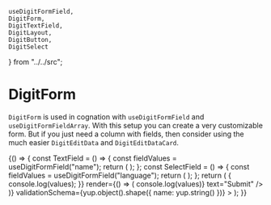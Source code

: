     useDigitFormField,
    DigitForm,
    DigitTextField,
    DigitLayout,
    DigitButton,
    DigitSelect
} from "../../src";

<Meta title="Forms/DigitForm" component={DigitForm} />

# DigitForm

`DigitForm` is used in cognation with `useDigitFormField` and `useDigitFormFieldArray`. With this setup you can create a very customizable form. But if you just need a column with fields, then consider using the much easier `DigitEditData` and `DigitEditDataCard`.

<Canvas>
    <Story name="simple">
        {() => {
            const TextField = () => {
                const fieldValues = useDigitFormField("name");
                return (
                    <DigitTextField
                        {...fieldValues}
                        upperLabel="Your name"
                        filled
                    />
                );
            };
            const SelectField = () => {
                const fieldValues = useDigitFormField("language");
                return (
                    <DigitSelect
                        {...fieldValues}
                        filled
                        valueToTextMap={{ sv: "Swedish", en: "English" }}
                        upperLabel="Language"
                    />
                );
            };
            return (
                <DigitForm
                    initialValues={{ name: "Theodor", language: "sv" }}
                    onSubmit={values => {
                        console.log(values);
                    }}
                    render={() => (
                        <DigitLayout.Column size={{ width: "320px" }}>
                            <TextField />
                            <SelectField />
                            <DigitButton
                                raised
                                submit
                                onSubmit={values => console.log(values)}
                                text="Submit"
                            />
                        </DigitLayout.Column>
                    )}
                    validationSchema={yup.object().shape({
                        name: yup.string()
                    })}
                ></DigitForm>
            );
        }}
    </Story>
</Canvas>

<ArgsTable of={DigitForm} />
